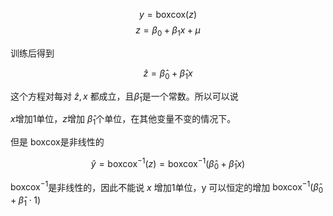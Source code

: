 
$$y = \text{boxcox}(z)$$
$$z = \beta_0+ \beta_1 x + \mu $$

训练后得到

$$\hat z = \hat \beta_0 + \hat \beta_1 x$$

这个方程对每对 $\hat z, x$ 都成立，且$\hat \beta_1$是一个常数。所以可以说

$x$增加1单位，$z$增加 $\hat \beta_1$个单位，在其他变量不变的情况下。

但是 $\text{boxcox}$是非线性的

$$\hat y = \text{boxcox}^{-1}(z) = \text{boxcox}^{-1}(\hat \beta_0 + \hat \beta_1 x)$$

$\text{boxcox}^{-1}$是非线性的，因此不能说 $x$ 增加1单位，y 可以恒定的增加 $\text{boxcox}^{-1}(\hat \beta_0 + \hat \beta_1 \cdot 1)$